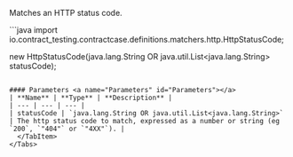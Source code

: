 
Matches an HTTP status code.

<Tabs groupId="language">
  <TabItem value="java" label="Java">
```java
import io.contract_testing.contractcase.definitions.matchers.http.HttpStatusCode;

new HttpStatusCode(java.lang.String OR java.util.List<java.lang.String> statusCode);
```

#### Parameters <a name="Parameters" id="Parameters"></a>
| **Name** | **Type** | **Description** |
| --- | --- | --- |
| statusCode | `java.lang.String OR java.util.List<java.lang.String>` | The http status code to match, expressed as a number or string (eg `200`, `"404"` or `"4XX"`). |
  </TabItem>
</Tabs>
